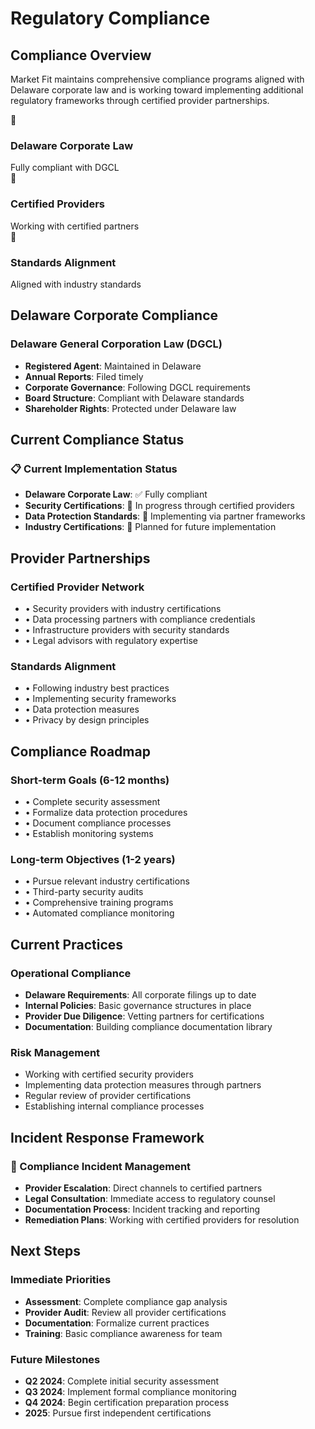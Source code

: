 # Regulatory Compliance

## Compliance Overview

Market Fit maintains comprehensive compliance programs aligned with Delaware corporate law and is working toward implementing additional regulatory frameworks through certified provider partnerships.

<div className="nx-mt-6 nx-grid nx-grid-cols-1 nx-gap-4 md:nx-grid-cols-3">
  <div className="nx-rounded-lg nx-border nx-border-gray-200 nx-p-4 dark:nx-border-gray-800">
    <div className="nx-text-2xl nx-mb-2">🏢</div>
    <h3 className="nx-font-semibold">Delaware Corporate Law</h3>
    <span className="nx-text-sm nx-text-gray-600 dark:nx-text-gray-400 nx-mt-1">
      Fully compliant with DGCL
    </span>
  </div>
  
  <div className="nx-rounded-lg nx-border nx-border-gray-200 nx-p-4 dark:nx-border-gray-800">
    <div className="nx-text-2xl nx-mb-2">🤝</div>
    <h3 className="nx-font-semibold">Certified Providers</h3>
    <span className="nx-text-sm nx-text-gray-600 dark:nx-text-gray-400 nx-mt-1">
      Working with certified partners
    </span>
  </div>
  
  <div className="nx-rounded-lg nx-border nx-border-gray-200 nx-p-4 dark:nx-border-gray-800">
    <div className="nx-text-2xl nx-mb-2">🎯</div>
    <h3 className="nx-font-semibold">Standards Alignment</h3>
    <p className="nx-text-sm nx-text-gray-600 dark:nx-text-gray-400 nx-mt-1">
      Aligned with industry standards
    </p>
  </div>
</div>

## Delaware Corporate Compliance

### Delaware General Corporation Law (DGCL)
- **Registered Agent**: Maintained in Delaware
- **Annual Reports**: Filed timely
- **Corporate Governance**: Following DGCL requirements
- **Board Structure**: Compliant with Delaware standards
- **Shareholder Rights**: Protected under Delaware law

## Current Compliance Status

<div className="nx-mt-8 nx-rounded-lg nx-bg-blue-50 nx-border nx-border-blue-200 nx-p-6 dark:nx-bg-blue-900/20 dark:nx-border-blue-800">
  <h3 className="nx-text-lg nx-font-semibold nx-mb-2">📋 Current Implementation Status</h3>
  <ul className="nx-text-sm nx-space-y-2">
    <li><strong>Delaware Corporate Law</strong>: ✅ Fully compliant</li>
    <li><strong>Security Certifications</strong>: 🔄 In progress through certified providers</li>
    <li><strong>Data Protection Standards</strong>: 🔄 Implementing via partner frameworks</li>
    <li><strong>Industry Certifications</strong>: 📅 Planned for future implementation</li>
  </ul>
</div>

## Provider Partnerships

<div className="nx-mt-8 nx-grid nx-grid-cols-1 nx-gap-4 md:nx-grid-cols-2">
  <div className="nx-rounded-lg nx-border nx-border-gray-200 nx-p-4 dark:nx-border-gray-800">
    <h3 className="nx-font-semibold nx-mb-3">Certified Provider Network</h3>
    <ul className="nx-space-y-2 nx-text-sm">
      <li>• Security providers with industry certifications</li>
      <li>• Data processing partners with compliance credentials</li>
      <li>• Infrastructure providers with security standards</li>
      <li>• Legal advisors with regulatory expertise</li>
    </ul>
  </div>
  
  <div className="nx-rounded-lg nx-border nx-border-gray-200 nx-p-4 dark:nx-border-gray-800">
    <h3 className="nx-font-semibold nx-mb-3">Standards Alignment</h3>
    <ul className="nx-space-y-2 nx-text-sm">
      <li>• Following industry best practices</li>
      <li>• Implementing security frameworks</li>
      <li>• Data protection measures</li>
      <li>• Privacy by design principles</li>
    </ul>
  </div>
</div>

## Compliance Roadmap

<div className="nx-mt-8 nx-grid nx-grid-cols-1 nx-gap-4 md:nx-grid-cols-2">
  <div className="nx-rounded-lg nx-border nx-border-gray-200 nx-p-4 dark:nx-border-gray-800">
    <h3 className="nx-font-semibold nx-mb-3">Short-term Goals (6-12 months)</h3>
    <ul className="nx-space-y-2 nx-text-sm">
      <li>• Complete security assessment</li>
      <li>• Formalize data protection procedures</li>
      <li>• Document compliance processes</li>
      <li>• Establish monitoring systems</li>
    </ul>
  </div>
  
  <div className="nx-rounded-lg nx-border nx-border-gray-200 nx-p-4 dark:nx-border-gray-800">
    <h3 className="nx-font-semibold nx-mb-3">Long-term Objectives (1-2 years)</h3>
    <ul className="nx-space-y-2 nx-text-sm">
      <li>• Pursue relevant industry certifications</li>
      <li>• Third-party security audits</li>
      <li>• Comprehensive training programs</li>
      <li>• Automated compliance monitoring</li>
    </ul>
  </div>
</div>

## Current Practices

### Operational Compliance
- **Delaware Requirements**: All corporate filings up to date
- **Internal Policies**: Basic governance structures in place
- **Provider Due Diligence**: Vetting partners for certifications
- **Documentation**: Building compliance documentation library

### Risk Management
- Working with certified security providers
- Implementing data protection measures through partners
- Regular review of provider certifications
- Establishing internal compliance processes

## Incident Response Framework

<div className="nx-mt-8 nx-rounded-lg nx-bg-yellow-50 nx-border nx-border-yellow-200 nx-p-6 dark:nx-bg-yellow-900/20 dark:nx-border-yellow-800">
  <h3 className="nx-text-lg nx-font-semibold nx-mb-2">🚨 Compliance Incident Management</h3>
  <ul className="nx-text-sm nx-space-y-2 nx-list-disc nx-list-inside">
    <li><strong>Provider Escalation</strong>: Direct channels to certified partners</li>
    <li><strong>Legal Consultation</strong>: Immediate access to regulatory counsel</li>
    <li><strong>Documentation Process</strong>: Incident tracking and reporting</li>
    <li><strong>Remediation Plans</strong>: Working with certified providers for resolution</li>
  </ul>
</div>

## Next Steps

### Immediate Priorities
- **Assessment**: Complete compliance gap analysis
- **Provider Audit**: Review all provider certifications
- **Documentation**: Formalize current practices
- **Training**: Basic compliance awareness for team

### Future Milestones
- **Q2 2024**: Complete initial security assessment
- **Q3 2024**: Implement formal compliance monitoring
- **Q4 2024**: Begin certification preparation process
- **2025**: Pursue first independent certifications 
